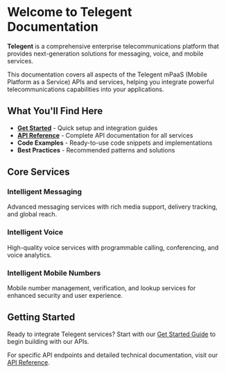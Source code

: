 # Welcome to Telegent Documentation

**Telegent** is a comprehensive enterprise telecommunications platform that provides next-generation solutions for messaging, voice, and mobile services.

This documentation covers all aspects of the Telegent mPaaS (Mobile Platform as a Service) APIs and services, helping you integrate powerful telecommunications capabilities into your applications.

## What You'll Find Here

- **[Get Started](/get-started)** - Quick setup and integration guides
- **[API Reference](/api-reference)** - Complete API documentation for all services
- **Code Examples** - Ready-to-use code snippets and implementations
- **Best Practices** - Recommended patterns and solutions

## Core Services

### Intelligent Messaging
Advanced messaging services with rich media support, delivery tracking, and global reach.

### Intelligent Voice  
High-quality voice services with programmable calling, conferencing, and voice analytics.

### Intelligent Mobile Numbers
Mobile number management, verification, and lookup services for enhanced security and user experience.

## Getting Started

Ready to integrate Telegent services? Start with our [Get Started Guide](/get-started) to begin building with our APIs.

For specific API endpoints and detailed technical documentation, visit our [API Reference](/api-reference). 